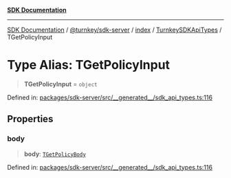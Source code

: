 [**SDK Documentation**](../../../../../../README.mdx)

***

[SDK Documentation](../../../../../../packages.mdx) / [@turnkey/sdk-server](../../../../README.mdx) / [index](../../../README.mdx) / [TurnkeySDKApiTypes](../README.mdx) / TGetPolicyInput

# Type Alias: TGetPolicyInput

> **TGetPolicyInput** = `object`

Defined in: [packages/sdk-server/src/\_\_generated\_\_/sdk\_api\_types.ts:116](https://github.com/tkhq/sdk/blob/078f5423e923fbd1d7fd39440402d7f01d09c3d0/packages/sdk-server/src/__generated__/sdk_api_types.ts#L116)

## Properties

### body

> **body**: [`TGetPolicyBody`](TGetPolicyBody.mdx)

Defined in: [packages/sdk-server/src/\_\_generated\_\_/sdk\_api\_types.ts:116](https://github.com/tkhq/sdk/blob/078f5423e923fbd1d7fd39440402d7f01d09c3d0/packages/sdk-server/src/__generated__/sdk_api_types.ts#L116)
